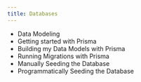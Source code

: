 ```yaml
---
title: Databases
---
```


- Data Modeling
- Getting started with Prisma
- Building my Data Models with Prisma
- Running Migrations with Prisma
- Manually Seeding the Database
- Programmatically Seeding the Database
